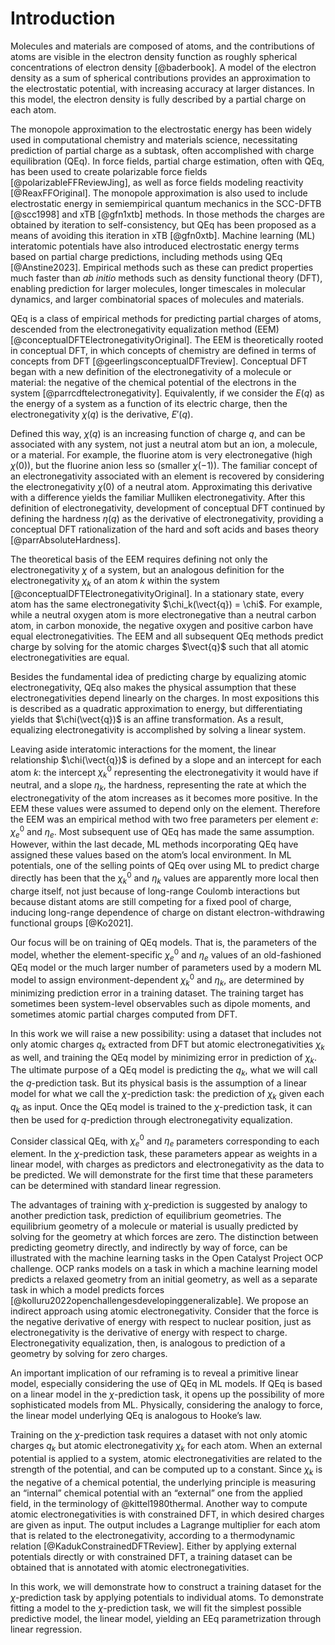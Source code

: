# Introduction

<!-- 1. Why charge? / Charge is important -->
Molecules and materials are composed of atoms, and the contributions of atoms are visible in the electron density function as roughly spherical concentrations of electron density [@baderbook].
A model of the electron density as a sum of spherical contributions provides an approximation to the electrostatic potential, with increasing accuracy at larger distances.
In this model, the electron density is fully described by a partial charge on each atom.

The monopole approximation to the electrostatic energy has been widely used in computational chemistry and materials science, necessitating prediction of partial charge as a subtask, often accomplished with charge equilibration (QEq).
In force fields, partial charge estimation, often with QEq, has been used to create polarizable force fields [@polarizableFFReviewJing], as well as force fields modeling reactivity [@ReaxFFOriginal].
The monopole approximation is also used to include electrostatic energy in semiempirical quantum mechanics in the SCC-DFTB [@scc1998] and xTB [@gfn1xtb] methods. In those methods the charges are obtained by iteration to self-consistency, but QEq has been proposed as a means of avoiding this iteration in xTB [@gfn0xtb].
Machine learning (ML) interatomic potentials have also introduced electrostatic energy terms based on partial charge predictions, including methods using QEq [@Anstine2023].
Empirical methods such as these can predict properties much faster than _ab initio_ methods such as density functional theory (DFT), enabling prediction for larger molecules, longer timescales in molecular dynamics, and larger combinatorial spaces of molecules and materials.

<!-- 2. Conceptual DFT / Electronegativity is a real thing -->
QEq is a class of empirical methods for predicting partial charges of atoms, descended from the electronegativity equalization method (EEM) [@conceptualDFTElectronegativityOriginal].
The EEM is theoretically rooted in conceptual DFT, in which concepts of chemistry are defined in terms of concepts from DFT [@geerlingsconceptualDFTreview].
Conceptual DFT began with a new definition of the electronegativity of a molecule or material: the negative of the chemical potential of the electrons in the system [@parrcdftelectronegativity].
Equivalently, if we consider the $E(q)$ as the energy of a system as a function of its electric charge, then the electronegativity $\chi(q)$ is the derivative, $E'(q)$.

Defined this way, $\chi(q)$ is an increasing function of charge $q$, and can be associated with any system, not just a neutral atom but an ion, a molecule, or a material.
For example, the fluorine atom is very electronegative (high $\chi(0)$), but the fluorine anion less so (smaller $\chi(-1)$).
The familiar concept of an electronegativity associated with an element is recovered by considering the electronegativity $\chi(0)$ of a neutral atom.
Approximating this derivative with a difference yields the familiar Mulliken electronegativity.
After this definition of electronegativity, development of conceptual DFT continued by defining the hardness $\eta(q)$ as the derivative of electronegativity, providing a conceptual DFT rationalization of the hard and soft acids and bases theory [@parrAbsoluteHardness].

The theoretical basis of the EEM requires defining not only the electronegativity $\chi$ of a system, but an analogous definition for the electronegativity $\chi_k$ of an atom $k$ within the system [@conceptualDFTElectronegativityOriginal].
In a stationary state, every atom has the same electronegativity $\chi_k(\vect{q}) = \chi$.
For example, while a neutral oxygen atom is more electronegative than a neutral carbon atom, in carbon monoxide, the negative oxygen and positive carbon have equal electronegativities.
The EEM and all subsequent QEq methods predict charge by solving for the atomic charges $\vect{q}$ such that all atomic electronegativities are equal.

<!-- 3. Explanation of QEq parameters -->
Besides the fundamental idea of predicting charge by equalizing atomic electronegativity, QEq also makes the physical assumption that these electronegativities depend linearly on the charges.
In most expositions this is described as a quadratic approximation to energy, but differentiating yields that $\chi(\vect{q})$ is an affine transformation.
As a result, equalizing electronegativity is accomplished by solving a linear system.

Leaving aside interatomic interactions for the moment, the linear relationship $\chi(\vect{q})$ is defined by a slope and an intercept for each atom $k$: the intercept $\chi_k^0$ representing the electronegativity it would have if neutral, and a slope $\eta_k$, the hardness, representing the rate at which the electronegativity of the atom increases as it becomes more positive.
In the EEM these values were assumed to depend only on the element.
Therefore the EEM was an empirical method with two free parameters per element $e$: $\chi^0_e$ and $\eta_e$.
Most subsequent use of QEq has made the same assumption.
However, within the last decade, ML methods incorporating QEq have assigned these values based on the atom's local environment.
In ML potentials, one of the selling points of QEq over using ML to predict charge directly has been that the $\chi^0_k$ and $\eta_k$ values are apparently more local then charge itself, not just because of long-range Coulomb interactions but because distant atoms are still competing for a fixed pool of charge, inducing long-range dependence of charge on distant electron-withdrawing functional groups [@Ko2021].

<!-- 4. Parameter estimation / Parameter estimation is an interesting topic and could be done better -->
<!-- 5. q-prediction and partial charge / We currently only do q-prediction, but... -->
Our focus will be on training of QEq models.
That is, the parameters of the model, whether the element-specific $\chi^0_e$ and $\eta_e$ values of an old-fashioned QEq model or the much larger number of parameters used by a modern ML model to assign environment-dependent $\chi^0_k$ and $\eta_k$, are determined by minimizing prediction error in a training dataset.
The training target has sometimes been system-level observables such as dipole moments, and sometimes atomic partial charges computed from DFT.

<!-- 6. χ-prediction / We should be doing χ-prediction instead -->
In this work we will raise a new possibility: using a dataset that includes not only atomic charges $q_k$ extracted from DFT but atomic electronegativities $\chi_k$ as well, and training the QEq model by minimizing error in prediction of $\chi_k$.
The ultimate purpose of a QEq model is predicting the $q_k$, what we will call the $q$-prediction task.
But its physical basis is the assumption of a linear model for what we call the $\chi$-prediction task: the prediction of $\chi_k$ given each $q_k$ as input.
Once the QEq model is trained to the $\chi$-prediction task, it can then be used for $q$-prediction through electronegativity equalization.

<!-- Linear regression -->
Consider classical QEq, with $\chi^0_e$ and $\eta_e$ parameters corresponding to each element.
In the $\chi$-prediction task, these parameters appear as weights in a linear model, with charges as predictors and electronegativity as the data to be predicted.
We will demonstrate for the first time that these parameters can be determined with standard linear regression.

<!-- Analogy to force / If force prediction is easier, probably so is χ-prediction -->
The advantages of training with $\chi$-prediction is suggested by analogy to another prediction task, prediction of equilibrium geometries.
The equilibrium geometry of a molecule or material is usually predicted by solving for the geometry at which forces are zero.
The distinction between predicting geometry directly, and indirectly by way of force, can be illustrated with the machine learning tasks in the Open Catalyst Project OCP challenge.
OCP ranks models on a task in which a machine learning model predicts a relaxed geometry from an initial geometry, as well as a separate task in which a model predicts forces [@kolluru2022openchallengesdevelopinggeneralizable].
We propose an indirect approach using atomic electronegativity.
Consider that the force is the negative derivative of energy with respect to nuclear position, just as electronegativity is the derivative of energy with respect to charge.
Electronegativity equalization, then, is analogous to prediction of a geometry by solving for zero charges.

An important implication of our reframing is to reveal a primitive linear model, especially considering the use of QEq in ML models.
If QEq is based on a linear model in the $\chi$-prediction task, it opens up the possibility of more sophisticated models from ML.
Physically, considering the analogy to force, the linear model underlying QEq is analogous to Hooke's law.

<!-- Training on the χ-prediction task is feasible because you can get the data -->
Training on the $\chi$-prediction task requires a dataset with not only atomic charges $q_k$ but atomic electronegativity $\chi_k$ for each atom.
When an external potential is applied to a system, atomic electronegativities are related to the strength of the potential, and can be computed up to a constant.
Since $\chi_k$ is the negative of a chemical potential, the underlying principle is measuring an "internal" chemical potential with an "external" one from the applied field, in the terminology of @kittel1980thermal.
Another way to compute atomic electronegativities is with constrained DFT, in which desired charges are given as input.
The output includes a Lagrange multiplier for each atom that is related to the electronegativity, according to a thermodynamic relation [@KadukConstrainedDFTReview].
Either by applying external potentials directly or with constrained DFT, a training dataset can be obtained that is annotated with atomic electronegativities.

In this work, we will demonstrate how to construct a training dataset for the $\chi$-prediction task by applying potentials to individual atoms.
To demonstrate fitting a model to the $\chi$-prediction task, we will fit the simplest possible predictive model, the linear model, yielding an EEq parametrization through linear regression.
